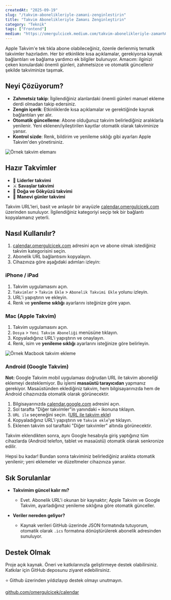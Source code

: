 ```yaml
---
createdAt: "2025-09-19"
slug: "/takvim-abonelikleriyle-zamani-zenginlestirin"
title: "Takvim Abonelikleriyle Zamanı Zenginleştirin"
category: "Teknik"
tags: ["Frontend"]
medium: "https://omergulcicek.medium.com/takvim-abonelikleriyle-zaman%C4%B1-zenginle%C5%9Ftirin-7977730e99a3"
---
```


Apple Takvim'e tek tıkla abone olabileceğiniz, özenle derlenmiş tematik takvimler hazırladım. Her bir etkinlikte kısa açıklamalar, gerekiyorsa kaynak bağlantıları ve bağlama yardımcı ek bilgiler bulunuyor. Amacım: ilginizi çeken konulardaki önemli günleri, zahmetsizce ve otomatik güncellenir şekilde takviminize taşımak.

## Neyi Çözüyorum?

- **Zahmetsiz takip**: İlgilendiğiniz alanlardaki önemli günleri manuel ekleme derdi olmadan takip edersiniz.
- **Zengin içerik**: Etkinliklerde kısa açıklamalar ve gerektiğinde kaynak bağlantıları yer alır.
- **Otomatik güncelleme**: Abone olduğunuz takvim belirlediğiniz aralıklarla yenilenir. Yeni eklenen/iyileştirilen kayıtlar otomatik olarak takviminize yansır.
- **Kontrol sizde**: Renk, bildirim ve yenileme sıklığı gibi ayarları Apple Takvim'den yönetirsiniz.

![Örnek takvim elemanı](/blog/2025-09-19/takvim-ornek.png)

## Hazır Takvimler

- 👑 **Liderler takvimi**
- ⚔️ **Savaşlar takvimi**
- 🌿 **Doğa ve Gökyüzü takvimi**
- 🌙 **Manevi günler takvimi**

Takvim URL'leri, basit ve anlaşılır bir arayüzle [calendar.omergulcicek.com](https://calendar.omergulcicek.com) üzerinden sunuluyor. İlgilendiğiniz kategoriyi seçip tek bir bağlantı kopyalamanız yeterli.

## Nasıl Kullanılır?

1) [calendar.omergulcicek.com](https://calendar.omergulcicek.com) adresini açın ve abone olmak istediğiniz takvim kategorisini seçin.
2) Abonelik URL bağlantısını kopyalayın.
3) Cihazınıza göre aşağıdaki adımları izleyin:

### iPhone / iPad

1. Takvim uygulamasını açın.
2. `Takvimler` > `Takvim Ekle` > `Abonelik Takvimi Ekle` yolunu izleyin.
3. URL'i yapıştırın ve ekleyin.
4. Renk ve **yenileme sıklığı** ayarlarını isteğinize göre yapın.

### Mac (Apple Takvim)

1. Takvim uygulamasını açın.
2. `Dosya` > `Yeni Takvim Aboneliği` menüsüne tıklayın.
3. Kopyaladığınız URL'i yapıştırın ve onaylayın.
4. Renk, isim ve **yenileme sıklığı** ayarlarını isteğinize göre belirleyin.

![Örnek Macbook takvim ekleme](/blog/2025-09-19/takvim-macbook.png)

### Android (Google Takvim)

**Not:** Google Takvim mobil uygulaması doğrudan URL ile takvim aboneliği eklemeyi desteklemiyor. Bu işlemi **masaüstü tarayıcıdan** yapmanız gerekiyor. Masaüstünden eklediğiniz takvim, hem bilgisayarınızda hem de Android cihazınızda otomatik olarak görünecektir.

1. Bilgisayarınızda [calendar.google.com](https://calendar.google.com) adresini açın.
2. Sol tarafta "Diğer takvimler"in yanındaki `+` ikonuna tıklayın.
3. `URL ile` seçeneğini seçin. ([URL ile takvim ekle](https://calendar.google.com/calendar/u/0/r/settings/addbyurl))
4. Kopyaladığınız URL'i yapıştırın ve `Takvim ekle`'ye tıklayın.
5. Eklenen takvim sol taraftaki "Diğer takvimler" altında görünecektir.

Takvim eklendikten sonra, aynı Google hesabıyla giriş yaptığınız tüm cihazlarda (Android telefon, tablet ve masaüstü) otomatik olarak senkronize edilir.

Hepsi bu kadar! Bundan sonra takviminiz belirlediğiniz aralıkta otomatik yenilenir; yeni eklemeler ve düzeltmeler cihazınıza yansır.

## Sık Sorulanlar

- **Takvimim güncel kalır mı?**
  - Evet. Abonelik URL'i okunan bir kaynaktır; Apple Takvim ve Google Takvim, ayarladığınız yenileme sıklığına göre otomatik günceller.

- **Veriler nereden geliyor?**
  - Kaynak verileri GitHub üzerinde JSON formatında tutuyorum, otomatik olarak `.ics` formatına dönüştürülerek abonelik adresinden sunuluyor.

## Destek Olmak

Proje açık kaynak. Öneri ve katkılarınızla geliştirmeye destek olabilirsiniz. Katkılar için GitHub deposunu ziyaret edebilirsiniz.

⭐ Github üzerinden yıldızlayıp destek olmayı unutmayın.

[github.com/omergulcicek/calendar](https://github.com/omergulcicek/calendar)
